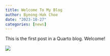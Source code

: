 ```yaml
---
title: Welcome To My Blog
author: Byeong-Hak Choe
date: "2023-10-27"
categories: [news]
---
```


This is the first post in a Quarto blog. Welcome!

![](thumbnail.jpg)


